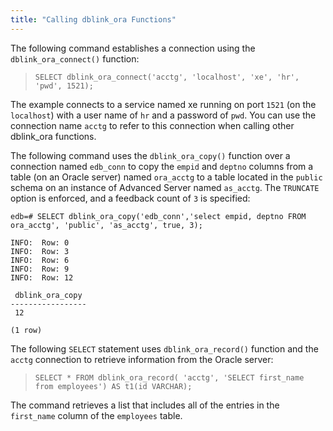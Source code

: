 ```yaml
---
title: "Calling dblink_ora Functions"
---
```


<div id="calling_dblink_ora_functions" class="registered_link"></div>


The following command establishes a connection using the `dblink_ora_connect()` function:

> `SELECT dblink_ora_connect('acctg', 'localhost', 'xe', 'hr', 'pwd', 1521);`

The example connects to a service named xe running on port `1521` (on the `localhost`) with a user name of `hr` and a password of `pwd`. You can use the connection name `acctg` to refer to this connection when calling other dblink_ora functions.

The following command uses the `dblink_ora_copy()` function over a connection named `edb_conn` to copy the `empid` and `deptno` columns from a table (on an Oracle server) named `ora_acctg` to a table located in the `public` schema on an instance of Advanced Server named `as_acctg`. The `TRUNCATE` option is enforced, and a feedback count of `3` is specified:

``` text
edb=# SELECT dblink_ora_copy('edb_conn','select empid, deptno FROM
ora_acctg', 'public', 'as_acctg', true, 3);

INFO:  Row: 0
INFO:  Row: 3
INFO:  Row: 6
INFO:  Row: 9
INFO:  Row: 12

 dblink_ora_copy
-----------------
 12

(1 row)
```

The following `SELECT` statement uses `dblink_ora_record()` function and the `acctg` connection to retrieve information from the Oracle server:

> `SELECT * FROM dblink_ora_record( 'acctg', 'SELECT first_name from employees') AS t1(id VARCHAR);`

The command retrieves a list that includes all of the entries in the `first_name` column of the `employees` table.

